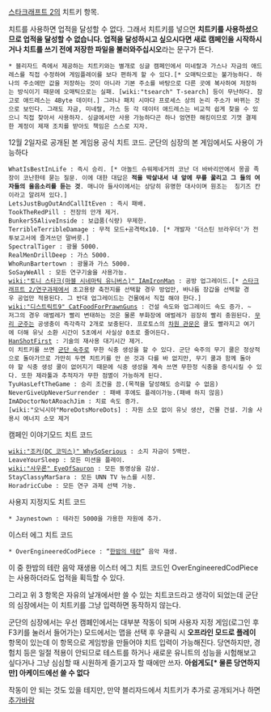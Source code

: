 [[스타크래프트 2]]의 치트키 항목.

치트를 사용하면 업적을 달성할 수 없다. 그래서 치트키를 넣으면 '''치트키를 사용하셨으므로 업적을 달성할 수 없습니다. 업적을 달성하시고 싶으시다면 새로 캠페인을 시작하시거나 치트를 쓰기 전에 저장한 파일을 불러와주십시오'''라는 문구가 뜬다.
 
 * 블리자드 측에서 제공하는 치트키와는 별개로 싱글 캠페인에서 미네랄과 가스나 자금의 애드레스를 직접 수정하여 게임플레이를 보다 편하게 할 수 있다.[* 오매틱으로는 불가능하다. 하나의 주소에만 값을 저장하는 것이 아니라 기본 주소를 바탕으로 다른 곳에 복사하여 저장하는 방식이기 때문에 오매틱으로는 실패. [wiki:"tsearch" T-search] 등이 무난하다. 참고로 애드레스는 4Byte 데이터.] 그러나 패치 시마다 프로세스 상의 논리 주소가 바뀌는 것으로 보인다. 그래도 자금, 미네랄, 가스 등 각 데이터 애드레스는 비교적 쉽게 찾을 수 있으니 직접 찾아서 사용하자. 싱글에서만 사용 가능하다곤 하나 엄연한 해킹이므로 기껏 결제한 계정이 제재 조치를 받아도 책임은 스스로 지자.

12월 2일자로 공개된 본 게임용 공식 치트 코드. 군단의 심장의 본 게임에서도 사용이 가능하다

 WhatIsBestInLife : 즉시 승리. [* 아놀드 슈워제네거의 코난 더 바바리안에서 몽골 족장이 코난한테 묻는 질문. 이에 대한 대답은 '''적을 박살내서 내 앞에 무릎 꿇리고 그 들의 여자들의 울음소리를 듣는 것'''. 매니아 들사이에서는 상당히 유명한 대사이며 원조는  칭기즈 칸이라고 알려져 있다.]
 LetsJustBugOutAndCallItEven : 즉시 패배.
 TookTheRedPill : 전장의 안개 제거. 
 Bunker55AliveInside : 보급품(식량) 무제한.
 TerribleTerribleDamage : 무적 모드+공격력x10. [* 개발자 '더스틴 브라우더'가 전투보고서에 즐겨쓰던 말버릇.]
 SpectralTiger : 광물 5000. 
 RealMenDrillDeep : 가스 5000. 
 WhoRunBartertown : 광물과 가스 5000.
 SoSayWeAll : 모든 연구기술을 사용가능.
 [[wiki:"토니 스타크(마블 시네마틱 유니버스)" IAmIronMan]] : 공방 업그레이드.[* [[스타크래프트 2/연구과제]]에서 초고용량 축전지를 선택할 경우 방업만, 바나듐 장갑을 선택할 경우 공업만 적용된다. 그 반대 업그레이드는 건물에서 직접 해야 한다.]
 [[wiki:"디스트릭트9" CatFoodForPrawnGuns]] : 건설 속도와 업그레이드 속도 증가. ~
 저그의 경우 애벌레가 빨리 변태하는 것은 물론 부화장에 애벌레가 굉장히 빨리 충원된다. [[무리 군주]]는 공생충이 즉각즉각 2개로 보충된다. 프로토스의 [[차원 관문]]은 쿨도 빨라지고 여기에 더해 유닛 소환 시간이 5초에서 사실상 0초로 줄어든다.
 [[한 솔로|HanShotFirst]] : 기술의 재사용 대기시간 제거.
 이 치트키를 쓰면 [[군단 숙주]]로 무한 식충 생성을 할 수 있다. 군단 숙주의 무기 쿨은 정상적으로 돌아가므로 가만히 두면 치트키를 안 쓴 것과 다를 바 없지만, 무기 쿨과 함께 돌아야 할 식충 생성 쿨이 없어지기 때문에 식충 생성을 계속 쓰면 무한정 식충을 증식시킬 수 있다. 또한 제라툴과 추적자가 무한 점멸이 가능하게 된다. 
 TyuHasLeftTheGame : 승리 조건을 끔.(목적을 달성해도 승리할 수 없음)
 NeverGiveUpNeverSurrender : 패배 후에도 플레이가능.(패배 하지 않음)
 ImADoctorNotARoachJim : 치료 속도 증가.
 [wiki:"오닉시아"MoreDotsMoreDots] : 자원 소모 없이 유닛 생산, 건물 건설. 기술 사용시 에너지 소모 제거

캠페인 이야기모드 치트 코드

 [[wiki:"조커(DC 코믹스)" WhySoSerious]] : 소지 자금이 5백만.
 LeaveYourSleep : 모든 미션을 플레이.
 [[wiki:"사우론" EyeOfSauron]] : 모든 동영상을 감상.
 StayClassyMarSara : 모든 UNN TV 뉴스를 시청.
 HoradricCube : 모든 연구 과제 선택 가능. 

사용지 지정지도 치트 코드

 * Jaynestown : 테라진 5000을 가용한 자원에 추가.

이스터 에그 치트 코드

 * OverEngineeredCodPiece : “[[한밤의 테란]]” 음악 재생.

이 중 한밤의 테란 음악 재생용 이스터 에그 치트 코드인 OverEngineeredCodPiece는 사용하더라도 업적을 획득할 수 있다.

그리고 위 3 항목은 자유의 날개에서만 쓸 수 있는 치트코드라고 생각이 되었는데 군단의 심장에서는 이 치트키를 그냥 입력하면 동작하지 않는다.

군단의 심장에서는 우선 캠폐인에서는 대부분 작동이 되며 사용자 지정 게임(로그인 후 F3키를 눌러서 들어가는) 모드에서는 맵을 선택 후 우클릭 시 '''오프라인 모드로 플레이''' 항목이 있는데 이 항목으로 게임방을 만들어야 치트 입력이 가능해진다. 당연하지만, 경험치 등은 일절 적용이 안되므로 테스트를 하거나 새로운 유니트의 성능을 시험해보고 싶다거나 그냥 심심할 때 시원하게 즐기고자 할 때에만 쓰자. '''아쉽게도[* 물론 당연하지만] 아케이드에선 쓸 수 없다'''


작동이 안 되는 것도 있을 테지만, 만약 블리자드에서 치트키가 추가로 공개되거나 하면 [[추가바람]] 
